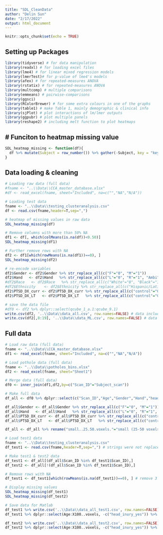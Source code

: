 ---
title: "SDL_CleanData"
author: "Delin Sun"
date: "2/17/2022"
output: html_document
---

```{r setup, include=FALSE}
knitr::opts_chunk$set(echo = TRUE)
```

## Setting up Packages
```{r, include=FALSE, warning=FALSE, echo=FALSE}
library(tidyverse) # for data manipulation
library(readxl) # for loading excel files
library(lme4) # for linear mixed regression models
library(lmerTest)# for p-value of lme4's models
library(afex) # for repeated-measures ANOVA
library(rstatix) # for repeated-measures ANOVA
library(multcomp) # multiple comparisons
library(emmeans) # pairwise-comparisons
library(ggsci)
library(RColorBrewer) # for some extra colours in one of the graphs
library(table1) # make Table 1, mainly demographic & clinical info
library(sjPlot) # plot interactions of lm/lmer outputs
library(ggpubr) # plot multiple panels
library(reshape2) # including melt function to plot heatmaps
```
## # Funciton to heatmap missing value
```{r,echo=FALSE}
SDL_heatmap_missing <- function(df){
  df %>% mutate(Subject = row_number()) %>% gather(-Subject, key = "key", value = "val") %>% mutate(isna = is.na(val)) %>% ggplot(aes(key, Subject, fill = isna)) + geom_raster(alpha=0.8) + scale_fill_manual(name = "", values = c('steelblue', 'tomato3'), labels = c("Present", "Missing"))
}
```

## Data loading & cleaning
```{r,echo=FALSE}
# Loading raw data (full data)
#fname <- "..\\Data\\CCA_master_database.xlsx"
#df <- read_excel(fname, sheet="Included", na=c("","NA","N/A"))

# Loading test data
fname <- "..\\Data\\testing_clusteranalysis.csv"
df <- read.csv(fname,header=T,sep=",")

# heatmap of missing values in raw data
SDL_heatmap_missing(df)

# Remove columns with more than 50% NA
df1 <- df[, which(colMeans(is.na(df))<0.50)]
SDL_heatmap_missing(df1)

# Further remove rows with NA
df2 <- df1[which(rowMeans(is.na(df1))==0), ]
SDL_heatmap_missing(df2)

# re-encode variables
df2$Gender <- df2$Gender %>% str_replace_all(c("F"="0", "M"="1"))
df2$Hand   <- df2$Hand   %>% str_replace_all(c("L"="0", "R"="1", "Ambi"="2"))
#df2$Race   <- df2$Race   %>% str_replace_all(c("White"="0", "Black"="1", "Asian"="3", "Biracial"="3", "Multi"="4")) # only existed for full data, not testing data
#df2$Ethnicity    <- df2$Ethnicity %>% str_replace_all(c("Hispanic/Latino"="0", "Not Hispanic/Latino"="1", "Not Hispanic/Latina"="1")) # only existed for full data, not testing data
df2$PTSD_DX_curr <- df2$PTSD_DX_curr %>% str_replace_all(c("control"="0", "PTSD"="1"))
df2$PTSD_DX_LT   <- df2$PTSD_DX_LT   %>% str_replace_all(c("control"="0", "PTSD"="1"))

# save the data file
#df0 <- df2 %>% dplyr::select(qcube_1_a.1:qcube_9.1)
write.csv(df2, '..\\Data\\data_all.csv', row.names=FALSE) # data including demographic, clinical, & ML features
write.csv(df2[,8:19], '..\\Data\\data_ML.csv', row.names=FALSE) # data including demographic, clinical, & ML features
```


## Full data
```{r,echo=FALSE}
# Load raw data (full data)
fname <- "..\\Data\\CCA_master_database.xlsx"
df1 <- read_excel(fname, sheet="Included", na=c("","NA","N/A"))

# Load pothole data (full data)
fname <- "..\\Data\\potholes_bins.xlsx"
df2 <- read_excel(fname, sheet="Sheet1")

# Merge data (full data)
df0 <- inner_join(df1,df2,by=c("Scan_ID"="Subject_scan"))

# Make full data
df_all <- df0 %>% dplyr::select(c("Scan_ID","Age","Gender","Hand","head_inury_yes","PTSD_DX_curr","PTSD_DX_LT","small (25-50 voxels)","medium (50-75 voxels)","large (75-100 voxels)","100+ voxels","X_bdi_score","X_dast_score","education","employed","suicide","drink_alcohol","alcohol_problems","smokes"))

df_all$Gender <- df_all$Gender %>% str_replace_all(c("F"="0", "M"="1"))
df_all$Hand   <- df_all$Hand   %>% str_replace_all(c("L"="0", "R"="1", "Ambi"="1")) # 5 subjects are "Ambi" in handedness
df_all$PTSD_DX_curr <- df_all$PTSD_DX_curr %>% str_replace_all(c("control"="0", "PTSD"="1"))
df_all$PTSD_DX_LT   <- df_all$PTSD_DX_LT   %>% str_replace_all(c("control"="0", "PTSD"="1"))

df_all <- df_all %>% rename("small..25.50.voxels."="small (25-50 voxels)", "medium..50.75.voxels."="medium (50-75 voxels)", "large..75.100.voxels."="large (75-100 voxels)", "X100..voxels"="100+ voxels")

# Load test1 data
fname <- "..\\Data\\testing_clusteranalysis.csv"
df_test1 <- read.csv(fname,header=T,sep=",") # strings were not replaced yet

# Make test1 & test2 data
df_test1 <- df_all[(df_all$Scan_ID %in% df_test1$Scan_ID),]
df_test2 <- df_all[!(df_all$Scan_ID %in% df_test1$Scan_ID),]

# Remove rows with NA
df_test1 <- df_test1[which(rowMeans(is.na(df_test1))==0), ] # remove 3 subjects with missing values

# Display missing values
SDL_heatmap_missing(df_test1)
SDL_heatmap_missing(df_test2)

# Save data for Matlab
df_test1 %>% write.csv('..\\Data\\data_all_test1.csv', row.names=FALSE) # all data
df_test1 %>% dplyr::select(Age:X100..voxels, -c("head_inury_yes")) %>% write.csv('..\\Data\\data_ML_test1.csv', row.names=FALSE) # data including demographic, clinical, & ML features

df_test2 %>% write.csv('..\\Data\\data_all_test2.csv', row.names=FALSE) # all data
df_test2 %>% dplyr::select(Age:X100..voxels, -c("head_inury_yes")) %>% write.csv('..\\Data\\data_ML_test2.csv', row.names=FALSE) # data including demographic, clinical, & ML features
```
